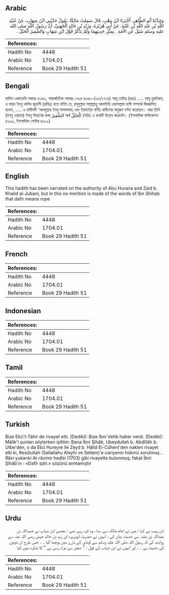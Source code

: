 ## Arabic


<div dir="rtl" lang="ar" style={{fontSize:'larger',backgroundColor:'#f8f9fa',padding:20}}>
وَحَدَّثَنَا أَبُو الطَّاهِرِ، أَخْبَرَنَا ابْنُ وَهْبٍ، قَالَ سَمِعْتُ مَالِكًا، يَقُولُ حَدَّثَنِي ابْنُ شِهَابٍ، عَنْ عُبَيْدِ اللَّهِ بْنِ عَبْدِ اللَّهِ بْنِ عُتْبَةَ، عَنْ أَبِي هُرَيْرَةَ، وَزَيْدِ بْنِ خَالِدٍ الْجُهَنِيِّ، أَنَّ رَسُولَ اللَّهِ صلى الله عليه وسلم سُئِلَ عَنِ الأَمَةِ ‏.‏ بِمِثْلِ حَدِيثِهِمَا وَلَمْ يَذْكُرْ قَوْلَ ابْنِ شِهَابٍ وَالضَّفِيرُ الْحَبْلُ ‏.‏
</div>
<div style={{backgroundColor:'#f8f9fa',padding:20, marginBottom: 10}}><table> <thead> <tr> <th>References:</th> <th></th> </tr> </thead> <tbody><tr><td>Hadith No</td><td>4448</td></tr><tr><td>Arabic No</td><td>1704.01</td></tr><tr><td>Reference</td><td>Book 29 Hadith 51</td></tr></tbody></table></div>

## Bengali


<div dir="ltr" lang="bn" style={{fontSize:'larger',backgroundColor:'#f8f9fa',padding:20}}>
হাদিস একাডেমি নাম্বারঃ ৪৩৪০, আন্তর্জাতিক নাম্বারঃ ১৭০৪ ৪৩৪০-(৩৩/১৭০৪) আবূ তাহির (রহঃ) ..... আবূ হুরাইরাহ্ ও যায়দ ইবনু খালিদ জুহানী (রাযিঃ) হতে বর্ণিত যে, রসূলুল্লাহ সাল্লাল্লাহু আলাইহি ওয়াসাল্লাম দাসী সম্পর্কে জিজ্ঞাসিত হলেন, ..... এ হাদীসটি 'আবদুল্লাহ ইবনু মাসলামাহ্ এবং ইয়াহইয়া বর্ণিত হাদীসের অনুরূপ বর্ণনা করেছেন। আর তিনি (ইবনু ওয়াহব) ইবনু শিহাবের কথা الضَّفِيرُ অর্থ الْحَبْلُ (দড়ি) এ কথাটি উল্লেখ করেননি। (ইসলামিক ফাউন্ডেশন ৪২৯৯, ইসলামিক সেন্টার ৪৩০০)
</div>
<div style={{backgroundColor:'#f8f9fa',padding:20, marginBottom: 10}}><table> <thead> <tr> <th>References:</th> <th></th> </tr> </thead> <tbody><tr><td>Hadith No</td><td>4448</td></tr><tr><td>Arabic No</td><td>1704.01</td></tr><tr><td>Reference</td><td>Book 29 Hadith 51</td></tr></tbody></table></div>

## English


<div dir="ltr" lang="en" style={{fontSize:'larger',backgroundColor:'#f8f9fa',padding:20}}>
This hadith has been narrated on the authority of Abu Huraira and Zaid b. Khalid al-Jubani, but in this no merition is made of the words of Ibn Shihab that dafir means rope
</div>
<div style={{backgroundColor:'#f8f9fa',padding:20, marginBottom: 10}}><table> <thead> <tr> <th>References:</th> <th></th> </tr> </thead> <tbody><tr><td>Hadith No</td><td>4448</td></tr><tr><td>Arabic No</td><td>1704.01</td></tr><tr><td>Reference</td><td>Book 29 Hadith 51</td></tr></tbody></table></div>

## French


<div dir="ltr" lang="fr" style={{fontSize:'larger',backgroundColor:'#f8f9fa',padding:20}}>

</div>
<div style={{backgroundColor:'#f8f9fa',padding:20, marginBottom: 10}}><table> <thead> <tr> <th>References:</th> <th></th> </tr> </thead> <tbody><tr><td>Hadith No</td><td>4448</td></tr><tr><td>Arabic No</td><td>1704.01</td></tr><tr><td>Reference</td><td>Book 29 Hadith 51</td></tr></tbody></table></div>

## Indonesian


<div dir="ltr" lang="id" style={{fontSize:'larger',backgroundColor:'#f8f9fa',padding:20}}>

</div>
<div style={{backgroundColor:'#f8f9fa',padding:20, marginBottom: 10}}><table> <thead> <tr> <th>References:</th> <th></th> </tr> </thead> <tbody><tr><td>Hadith No</td><td>4448</td></tr><tr><td>Arabic No</td><td>1704.01</td></tr><tr><td>Reference</td><td>Book 29 Hadith 51</td></tr></tbody></table></div>

## Tamil


<div dir="ltr" lang="ta" style={{fontSize:'larger',backgroundColor:'#f8f9fa',padding:20}}>

</div>
<div style={{backgroundColor:'#f8f9fa',padding:20, marginBottom: 10}}><table> <thead> <tr> <th>References:</th> <th></th> </tr> </thead> <tbody><tr><td>Hadith No</td><td>4448</td></tr><tr><td>Arabic No</td><td>1704.01</td></tr><tr><td>Reference</td><td>Book 29 Hadith 51</td></tr></tbody></table></div>

## Turkish


<div dir="ltr" lang="tr" style={{fontSize:'larger',backgroundColor:'#f8f9fa',padding:20}}>
Bize Ebû't-Tâhir de rivayet etti. (Dediki): Bize İbni Vehb haber verdi. (Dediki): Mâlik'i şunları söylerken işittim: Bana İbni Şihâb, Ubeydullah b. Abdillâh b. Utbe'den, o da Ebû Hureyre ile Zeyd b. Hâlid El-Cüheni'den naklen rivayet etti ki, Resûlullah (Sallallahu Aleyhi ve Sellem)'e cariyenin hükmü sorulmuş... Râvi yukarıki iki râvinin hadîsi (1703) gibi rivayette bulunmuş; fakat İbni Şihâb'ın : «Dafîr iptir.» sözünü anmamıştır
</div>
<div style={{backgroundColor:'#f8f9fa',padding:20, marginBottom: 10}}><table> <thead> <tr> <th>References:</th> <th></th> </tr> </thead> <tbody><tr><td>Hadith No</td><td>4448</td></tr><tr><td>Arabic No</td><td>1704.01</td></tr><tr><td>Reference</td><td>Book 29 Hadith 51</td></tr></tbody></table></div>

## Urdu


<div dir="rtl" lang="ur" style={{fontSize:'larger',backgroundColor:'#f8f9fa',padding:20}}>
ابن وہب نے کہا : میں نے امام مالک سے سنا ، وہ کہہ رہے تھے : مجھے ابن شہاب نے عبیداللہ بن عبداللہ بن عتبہ سے حدیث بیان کی ، انہوں نے حضرت ابوہریرہ اور زید بن خالد جہنی رضی اللہ عنہ سے روایت کی کہ رسول اللہ صلی اللہ علیہ وسلم سے لونڈی کے بارے میں پوچھا گیا ۔ ۔ جس طرح ان دونوں کی حدیث ہے ۔ ۔ اور انہوں نے ابن شہاب کے قول : " ضفیر سے مراد رسی ہے " کا تذکرہ نہیں کیا
</div>
<div style={{backgroundColor:'#f8f9fa',padding:20, marginBottom: 10}}><table> <thead> <tr> <th>References:</th> <th></th> </tr> </thead> <tbody><tr><td>Hadith No</td><td>4448</td></tr><tr><td>Arabic No</td><td>1704.01</td></tr><tr><td>Reference</td><td>Book 29 Hadith 51</td></tr></tbody></table></div>